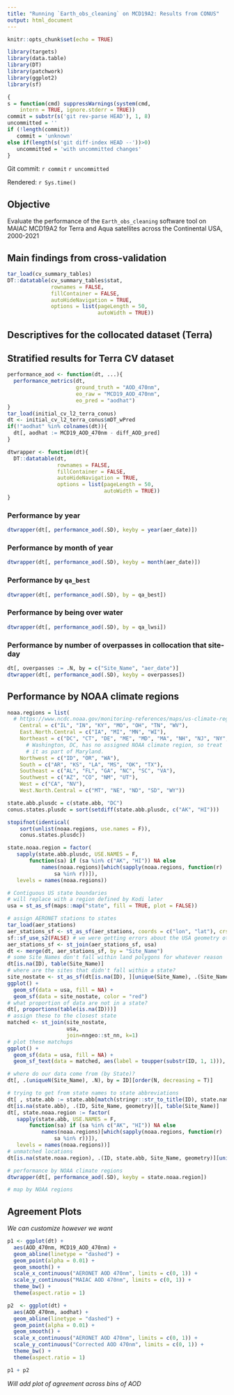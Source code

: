 ```yaml
---
title: "Running `Earth_obs_cleaning` on MCD19A2: Results from CONUS"
output: html_document
---
```


```r
knitr::opts_chunk$set(echo = TRUE)
```

```r
library(targets)
library(data.table)
library(DT)
library(patchwork)
library(ggplot2)
library(sf)
```

```r
{
s = function(cmd) suppressWarnings(system(cmd,
    intern = TRUE, ignore.stderr = TRUE))
commit = substr(s('git rev-parse HEAD'), 1, 8)
uncommitted = ''
if (!length(commit))
   commit = 'unknown'
else if(length(s('git diff-index HEAD --'))>0)
   uncommitted = 'with uncommitted changes'
}
```

Git commit: `r commit` `r uncommitted`

Rendered: `r Sys.time()`

## Objective

Evaluate the performance of the `Earth_obs_cleaning` software tool on MAIAC MCD19A2 for Terra and Aqua satellites across the Continental USA, 2000-2021

## Main findings from cross-validation

```r
tar_load(cv_summary_tables)
DT::datatable(cv_summary_tables$stat,
              rownames = FALSE,
              fillContainer = FALSE,
              autoHideNavigation = TRUE,
              options = list(pageLength = 50,
                             autoWidth = TRUE))
```

## Descriptives for the collocated dataset (Terra)

## Stratified results for Terra CV dataset
```r
performance_aod <- function(dt, ...){
  performance_metrics(dt,
                      ground_truth = "AOD_470nm",
                      eo_raw = "MCD19_AOD_470nm",
                      eo_pred = "aodhat")
}
tar_load(initial_cv_l2_terra_conus)
dt <- initial_cv_l2_terra_conus$mDT_wPred
if(!"aodhat" %in% colnames(dt)){
  dt[, aodhat := MCD19_AOD_470nm - diff_AOD_pred]
}

dtwrapper <- function(dt){
  DT::datatable(dt,
                rownames = FALSE,
                fillContainer = FALSE,
                autoHideNavigation = TRUE,
                options = list(pageLength = 50,
                               autoWidth = TRUE))
}
```

### Performance by year
```r
dtwrapper(dt[, performance_aod(.SD), keyby = year(aer_date)])
```


### Performance by month of year

```r
dtwrapper(dt[, performance_aod(.SD), keyby = month(aer_date)])
```

### Performance by `qa_best`

```r
dtwrapper(dt[, performance_aod(.SD), by = qa_best])
```

### Performance by being over water

```r
dtwrapper(dt[, performance_aod(.SD), by = qa_lwsi])
```

### Performance by number of overpasses in collocation that site-day

```r
dt[, overpasses := .N, by = c("Site_Name", "aer_date")]
dtwrapper(dt[, performance_aod(.SD), keyby = overpasses])
```

## Performance by NOAA climate regions

```r
noaa.regions = list(
  # https://www.ncdc.noaa.gov/monitoring-references/maps/us-climate-regions.php
    Central = c("IL", "IN", "KY", "MO", "OH", "TN", "WV"),
    East.North.Central = c("IA", "MI", "MN", "WI"),
    Northeast = c("DC", "CT", "DE", "ME", "MD", "MA", "NH", "NJ", "NY", "PA", "RI", "VT"),
      # Washington, DC, has no assigned NOAA climate region, so treat
      # it as part of Maryland.
    Northwest = c("ID", "OR", "WA"),
    South = c("AR", "KS", "LA", "MS", "OK", "TX"),
    Southeast = c("AL", "FL", "GA", "NC", "SC", "VA"),
    Southwest = c("AZ", "CO", "NM", "UT"),
    West = c("CA", "NV"),
    West.North.Central = c("MT", "NE", "ND", "SD", "WY"))

state.abb.plusdc = c(state.abb, "DC")
conus.states.plusdc = sort(setdiff(state.abb.plusdc, c("AK", "HI")))

stopifnot(identical(
    sort(unlist(noaa.regions, use.names = F)),
    conus.states.plusdc))

state.noaa.region = factor(
   sapply(state.abb.plusdc, USE.NAMES = F,
       function(sa) if (sa %in% c("AK", "HI")) NA else
           names(noaa.regions)[which(sapply(noaa.regions, function(r)
               sa %in% r))]),
   levels = names(noaa.regions))

# Contiguous US state boundaries
# will replace with a region defined by Kodi later
usa = st_as_sf(maps::map("state", fill = TRUE, plot = FALSE))
```

```r
# assign AERONET stations to states
tar_load(aer_stations)
aer_stations_sf <- st_as_sf(aer_stations, coords = c("lon", "lat"), crs = "epsg:4326")
sf::sf_use_s2(FALSE) # we were getting errors about the USA geometry otherwise
aer_stations_sf <- st_join(aer_stations_sf, usa)
dt <- merge(dt, aer_stations_sf, by = "Site_Name")
# some Site_Names don't fall within land polygons for whatever reason
dt[is.na(ID), table(Site_Name)]
# where are the sites that didn't fall within a state?
site_nostate <- st_as_sf(dt[is.na(ID), ][unique(Site_Name), .(Site_Name, `Site_Elevation(m)`, geometry), mult = "first"], crs = "epsg:4326")
ggplot() +
  geom_sf(data = usa, fill = NA) +
  geom_sf(data = site_nostate, color = "red")
# what proportion of data are not in a state?
dt[, proportions(table(is.na(ID)))]
# assign these to the closest state
matched <- st_join(site_nostate,
                   usa,
                   join=nngeo::st_nn, k=1)
# plot these matchups
ggplot() +
  geom_sf(data = usa, fill = NA) +
  geom_sf_text(data = matched, aes(label = toupper(substr(ID, 1, 1))), color = "red") + theme_minimal()

# where do our data come from (by State)?
dt[, .(uniqueN(Site_Name), .N), by = ID][order(N, decreasing = T)]

# trying to get from state names to state abbreviations
dt[ , state.abb := state.abb[match(stringr::str_to_title(ID), state.name)]]
dt[is.na(state.abb), .(ID, Site_Name, geometry)][, table(Site_Name)]
dt[, state.noaa.region := factor(
   sapply(state.abb, USE.NAMES = F,
       function(sa) if (sa %in% c("AK", "HI")) NA else
           names(noaa.regions)[which(sapply(noaa.regions, function(r)
               sa %in% r))]),
   levels = names(noaa.regions))]
# unmatched locations
dt[is.na(state.noaa.region), .(ID, state.abb, Site_Name, geometry)][unique(Site_Name), , mult = "first"]
```

```r
# performance by NOAA climate regions
dtwrapper(dt[, performance_aod(.SD), keyby = state.noaa.region])

# map by NOAA regions

```


## Agreement Plots

*We can customize however we want*

```r
p1 <- ggplot(dt) +
  aes(AOD_470nm, MCD19_AOD_470nm) +
  geom_abline(linetype = "dashed") +
  geom_point(alpha = 0.01) +
  geom_smooth() +
  scale_x_continuous("AERONET AOD 470nm", limits = c(0, 1)) +
  scale_y_continuous("MAIAC AOD 470nm", limits = c(0, 1)) +
  theme_bw() +
  theme(aspect.ratio = 1)

p2  <- ggplot(dt) +
  aes(AOD_470nm, aodhat) +
  geom_abline(linetype = "dashed") +
  geom_point(alpha = 0.01) +
  geom_smooth() +
  scale_x_continuous("AERONET AOD 470nm", limits = c(0, 1)) +
  scale_y_continuous("Corrected AOD 470nm", limits = c(0, 1)) +
  theme_bw() +
  theme(aspect.ratio = 1)

p1 + p2
```

*Will add plot of agreement across bins of AOD*
